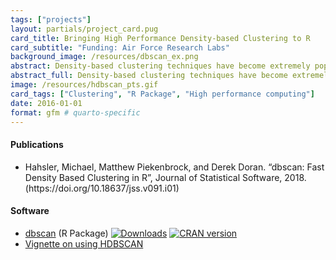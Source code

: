 ```yaml
---
tags: ["projects"]
layout: partials/project_card.pug
card_title: Bringing High Performance Density-based Clustering to R
card_subtitle: "Funding: Air Force Research Labs"
background_image: /resources/dbscan_ex.png
abstract: Density-based clustering techniques have become extremely popular in the past decade. It's often conjectured that the reason for the success of these methods is due to their ability of identify 'natural groups' in data. These groups are often non-convex (in terms of shape), deviating the typical premise of 'minimal variance' that underlies parametric, model-based approaches, and often appear in very large data sets. As the era of 'Big Data' continues to rise in popularity, it seems that typical notions having access to scalable, easy-to-use, and scalable implementations of these density-based methods is paramount. In this research effort, we provide fast, state-of-the-art density-based algorithms in the form of an open-source package in R. We also provide several related density-based clustering tools to help bring make state of the art density-based clustering accessible to people with large, computationally difficult problems.
abstract_full: Density-based clustering techniques have become extremely popular in the past decade. It's often conjectured that the reason for the success of these methods is due to their ability of identify 'natural groups' in data. These groups are often non-convex (in terms of shape), deviating the typical premise of 'minimal variance' that underlies parametric, model-based approaches, and often appear in very large data sets. As the era of 'Big Data' continues to rise in popularity, it seems that typical notions having access to scalable, easy-to-use, and scalable implementations of these density-based methods is paramount. In this research effort, we provide fast, state-of-the-art density-based algorithms in the form of an open-source package in R. We also provide several related density-based clustering tools to help bring make state of the art density-based clustering accessible to people with large, computationally difficult problems.
image: /resources/hdbscan_pts.gif
card_tags: ["Clustering", "R Package", "High performance computing"]
date: 2016-01-01
format: gfm # quarto-specific 
---
```


::: {.flex .items-center .px-2 .py-1 .bg-gray-100}
<h4 class="font-bold bg-gray-100">

Publications

</h4>
:::

::: {.p-2 .overflow-auto .px-4 .py-2 .bg-white-100}
::: {.lisc-desc .text-sm .space-y-2}
-  Hahsler, Michael, Matthew Piekenbrock, and Derek Doran. "dbscan: Fast Density Based Clustering in R", Journal of Statistical Software, 2018. (https://doi.org/10.18637/jss.v091.i01)
:::
:::

::: {.flex .items-center .px-2 .py-1 .bg-gray-100}
<h4 class="font-bold bg-gray-100">

Software

</h4>
:::

::: {.p-2 .overflow-auto .px-4 .py-2 .bg-white-100}
:::{.text-sm .bullet_list .ml-2 .mt-1 .lisc-desc .space-y-2 .prose-md style="list-style-type: disc !important;"}
  - [dbscan](https://github.com/mhahsler/dbscan) (R Package) [![Downloads](https://cranlogs.r-pkg.org/badges/grand-total/dbscan)](https://cranlogs.r-pkg.org/badges/grand-total/dbscan){.float-right} [![CRAN version](http://www.r-pkg.org/badges/version/dbscan)](https://cran.r-project.org/web/packages/dbscan/){.float-right}
  - [Vignette on using HDBSCAN](https://cran.r-project.org/web/packages/dbscan/vignettes/hdbscan.html)
:::
:::